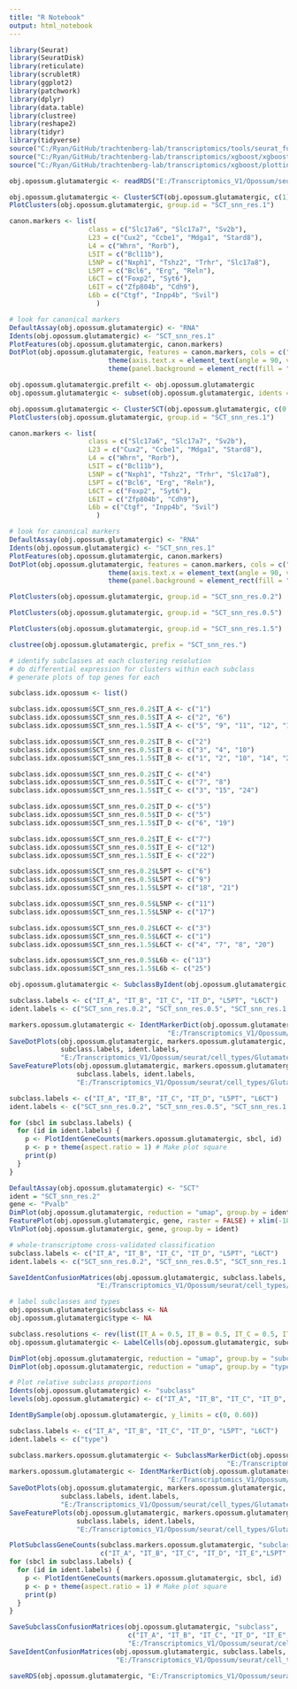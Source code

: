```yaml
---
title: "R Notebook"
output: html_notebook
---
```


```r

library(Seurat)
library(SeuratDisk)
library(reticulate)
library(scrubletR)
library(ggplot2)
library(patchwork)
library(dplyr)
library(data.table)
library(clustree)
library(reshape2)
library(tidyr)
library(tidyverse)
source("C:/Ryan/GitHub/trachtenberg-lab/transcriptomics/tools/seurat_functions.R")
source("C:/Ryan/GitHub/trachtenberg-lab/transcriptomics/xgboost/xgboost_train.R")
source("C:/Ryan/GitHub/trachtenberg-lab/transcriptomics/xgboost/plottingFxns.R")

obj.opossum.glutamatergic <- readRDS("E:/Transcriptomics_V1/Opossum/seurat/opossum_v1_glutamatergic.rds")

```


```r

obj.opossum.glutamatergic <- ClusterSCT(obj.opossum.glutamatergic, c(1))
PlotClusters(obj.opossum.glutamatergic, group.id = "SCT_snn_res.1")

```


```r

canon.markers <- list(
                    class = c("Slc17a6", "Slc17a7", "Sv2b"),
                    L23 = c("Cux2", "Ccbe1", "Mdga1", "Stard8"),
                    L4 = c("Whrn", "Rorb"),
                    L5IT = c("Bcl11b"),
                    L5NP = c("Nxph1", "Tshz2", "Trhr", "Slc17a8"),
                    L5PT = c("Bcl6", "Erg", "Reln"),
                    L6CT = c("Foxp2", "Syt6"),
                    L6IT = c("Zfp804b", "Cdh9"),
                    L6b = c("Ctgf", "Inpp4b", "Svil")
                      )

# look for canonical markers
DefaultAssay(obj.opossum.glutamatergic) <- "RNA"
Idents(obj.opossum.glutamatergic) <- "SCT_snn_res.1"
PlotFeatures(obj.opossum.glutamatergic, canon.markers)
DotPlot(obj.opossum.glutamatergic, features = canon.markers, cols = c("lightgrey", "red"), scale = FALSE) + 
                         theme(axis.text.x = element_text(angle = 90, vjust = 0.25)) + 
                         theme(panel.background = element_rect(fill = "white", color = NA), plot.background = element_rect(fill = "white", color = NA)) + NoLegend()

```


```r

obj.opossum.glutamatergic.prefilt <- obj.opossum.glutamatergic
obj.opossum.glutamatergic <- subset(obj.opossum.glutamatergic, idents = c(NA), invert = TRUE)

```


```r

obj.opossum.glutamatergic <- ClusterSCT(obj.opossum.glutamatergic, c(0.2, 0.5, 1))
PlotClusters(obj.opossum.glutamatergic, group.id = "SCT_snn_res.1")

canon.markers <- list(
                    class = c("Slc17a6", "Slc17a7", "Sv2b"),
                    L23 = c("Cux2", "Ccbe1", "Mdga1", "Stard8"),
                    L4 = c("Whrn", "Rorb"),
                    L5IT = c("Bcl11b"),
                    L5NP = c("Nxph1", "Tshz2", "Trhr", "Slc17a8"),
                    L5PT = c("Bcl6", "Erg", "Reln"),
                    L6CT = c("Foxp2", "Syt6"),
                    L6IT = c("Zfp804b", "Cdh9"),
                    L6b = c("Ctgf", "Inpp4b", "Svil")
                      )

# look for canonical markers
DefaultAssay(obj.opossum.glutamatergic) <- "RNA"
Idents(obj.opossum.glutamatergic) <- "SCT_snn_res.1"
PlotFeatures(obj.opossum.glutamatergic, canon.markers)
DotPlot(obj.opossum.glutamatergic, features = canon.markers, cols = c("lightgrey", "red"), scale = FALSE) + 
                         theme(axis.text.x = element_text(angle = 90, vjust = 0.25)) + 
                         theme(panel.background = element_rect(fill = "white", color = NA), plot.background = element_rect(fill = "white", color = NA)) + NoLegend()

```


```r

PlotClusters(obj.opossum.glutamatergic, group.id = "SCT_snn_res.0.2")

```


```r

PlotClusters(obj.opossum.glutamatergic, group.id = "SCT_snn_res.0.5")

```


```r

PlotClusters(obj.opossum.glutamatergic, group.id = "SCT_snn_res.1.5")

```


```r

clustree(obj.opossum.glutamatergic, prefix = "SCT_snn_res.")

```


```r

# identify subclasses at each clustering resolution
# do differential expression for clusters within each subclass
# generate plots of top genes for each

subclass.idx.opossum <- list()

subclass.idx.opossum$SCT_snn_res.0.2$IT_A <- c("1")
subclass.idx.opossum$SCT_snn_res.0.5$IT_A <- c("2", "6")
subclass.idx.opossum$SCT_snn_res.1.5$IT_A <- c("5", "9", "11", "12", "13", "16")

subclass.idx.opossum$SCT_snn_res.0.2$IT_B <- c("2")
subclass.idx.opossum$SCT_snn_res.0.5$IT_B <- c("3", "4", "10")
subclass.idx.opossum$SCT_snn_res.1.5$IT_B <- c("1", "2", "10", "14", "23")

subclass.idx.opossum$SCT_snn_res.0.2$IT_C <- c("4")
subclass.idx.opossum$SCT_snn_res.0.5$IT_C <- c("7", "8")
subclass.idx.opossum$SCT_snn_res.1.5$IT_C <- c("3", "15", "24")

subclass.idx.opossum$SCT_snn_res.0.2$IT_D <- c("5")
subclass.idx.opossum$SCT_snn_res.0.5$IT_D <- c("5")
subclass.idx.opossum$SCT_snn_res.1.5$IT_D <- c("6", "19")

subclass.idx.opossum$SCT_snn_res.0.2$IT_E <- c("7")
subclass.idx.opossum$SCT_snn_res.0.5$IT_E <- c("12")
subclass.idx.opossum$SCT_snn_res.1.5$IT_E <- c("22")

subclass.idx.opossum$SCT_snn_res.0.2$L5PT <- c("6")
subclass.idx.opossum$SCT_snn_res.0.5$L5PT <- c("9")
subclass.idx.opossum$SCT_snn_res.1.5$L5PT <- c("18", "21")

subclass.idx.opossum$SCT_snn_res.0.5$L5NP <- c("11")
subclass.idx.opossum$SCT_snn_res.1.5$L5NP <- c("17")

subclass.idx.opossum$SCT_snn_res.0.2$L6CT <- c("3")
subclass.idx.opossum$SCT_snn_res.0.5$L6CT <- c("1")
subclass.idx.opossum$SCT_snn_res.1.5$L6CT <- c("4", "7", "8", "20")

subclass.idx.opossum$SCT_snn_res.0.5$L6b <- c("13")
subclass.idx.opossum$SCT_snn_res.1.5$L6b <- c("25")

obj.opossum.glutamatergic <- SubclassByIdent(obj.opossum.glutamatergic, subclass.idx.opossum)

```


```r

subclass.labels <- c("IT_A", "IT_B", "IT_C", "IT_D", "L5PT", "L6CT")
ident.labels <- c("SCT_snn_res.0.2", "SCT_snn_res.0.5", "SCT_snn_res.1.5")

markers.opossum.glutamatergic <- IdentMarkerDict(obj.opossum.glutamatergic, subclass.labels, ident.labels,
                                        "E:/Transcriptomics_V1/Opossum/seurat/marker_genes/Glutamatergic/markerdict_clusters.rds")
SaveDotPlots(obj.opossum.glutamatergic, markers.opossum.glutamatergic,
             subclass.labels, ident.labels,
             "E:/Transcriptomics_V1/Opossum/seurat/cell_types/Glutamatergic/", "ENSMODG")
SaveFeaturePlots(obj.opossum.glutamatergic, markers.opossum.glutamatergic,
                 subclass.labels, ident.labels,
                 "E:/Transcriptomics_V1/Opossum/seurat/cell_types/Glutamatergic/")

```


```r

subclass.labels <- c("IT_A", "IT_B", "IT_C", "IT_D", "L5PT", "L6CT")
ident.labels <- c("SCT_snn_res.0.2", "SCT_snn_res.0.5", "SCT_snn_res.1.5")

for (sbcl in subclass.labels) {
  for (id in ident.labels) {
    p <- PlotIdentGeneCounts(markers.opossum.glutamatergic, sbcl, id)
    p <- p + theme(aspect.ratio = 1) # Make plot square
    print(p)
  }
}

```


```r

DefaultAssay(obj.opossum.glutamatergic) <- "SCT"
ident = "SCT_snn_res.2"
gene <- "Pvalb"
DimPlot(obj.opossum.glutamatergic, reduction = "umap", group.by = ident, label = TRUE, raster = FALSE) + NoLegend() + xlim(-18, 18) + ylim(-18, 18) + coord_equal()
FeaturePlot(obj.opossum.glutamatergic, gene, raster = FALSE) + xlim(-18, 18) + ylim(-18, 18) + coord_equal()
VlnPlot(obj.opossum.glutamatergic, gene, group.by = ident)

```


```r

# whole-transcriptome cross-validated classification
subclass.labels <- c("IT_A", "IT_B", "IT_C", "IT_D", "L5PT", "L6CT")
ident.labels <- c("SCT_snn_res.0.2", "SCT_snn_res.0.5", "SCT_snn_res.1.5")

SaveIdentConfusionMatrices(obj.opossum.glutamatergic, subclass.labels, ident.labels, 
                      "E:/Transcriptomics_V1/Opossum/seurat/cell_types/Glutamatergic/")

```


```r

# label subclasses and types
obj.opossum.glutamatergic$subclass <- NA
obj.opossum.glutamatergic$type <- NA

subclass.resolutions <- rev(list(IT_A = 0.5, IT_B = 0.5, IT_C = 0.5, IT_D = 0.5, IT_E = 0.5, L5PT = 1.5, L5NP = 0.5, L6CT = 1.5, L6b = 0.5))
obj.opossum.glutamatergic <- LabelCells(obj.opossum.glutamatergic, subclass.resolutions)

```


```r

DimPlot(obj.opossum.glutamatergic, reduction = "umap", group.by = "subclass", label = TRUE, raster = FALSE) + NoLegend() + xlim(-18, 18) + ylim(-18, 18) + coord_equal()
DimPlot(obj.opossum.glutamatergic, reduction = "umap", group.by = "type", label = TRUE, raster = FALSE) + NoLegend() + xlim(-18, 18) + ylim(-18, 18) + coord_equal()

```


```r

# Plot relative subclass proportions
Idents(obj.opossum.glutamatergic) <- "subclass"
levels(obj.opossum.glutamatergic) <- c("IT_A", "IT_B", "IT_C", "IT_D", "IT_E","L5PT", "L5NP", "L6CT", "L6b")

IdentBySample(obj.opossum.glutamatergic, y_limits = c(0, 0.60))

```


```r

subclass.labels <- c("IT_A", "IT_B", "IT_C", "IT_D", "L5PT", "L6CT")
ident.labels <- c("type")

subclass.markers.opossum.glutamatergic <- SubclassMarkerDict(obj.opossum.glutamatergic, "subclass",
                                                       "E:/Transcriptomics_V1/Opossum/seurat/marker_genes/Glutamatergic/markerdict_subclass.rds")
markers.opossum.glutamatergic <- IdentMarkerDict(obj.opossum.glutamatergic, subclass.labels, ident.labels,
                                        "E:/Transcriptomics_V1/Opossum/seurat/marker_genes/Glutamatergic/markerdict_types.rds")
SaveDotPlots(obj.opossum.glutamatergic, markers.opossum.glutamatergic,
             subclass.labels, ident.labels,
             "E:/Transcriptomics_V1/Opossum/seurat/cell_types/Glutamatergic/", "ENSMODG")
SaveFeaturePlots(obj.opossum.glutamatergic, markers.opossum.glutamatergic,
                 subclass.labels, ident.labels,
                 "E:/Transcriptomics_V1/Opossum/seurat/cell_types/Glutamatergic/")

PlotSubclassGeneCounts(subclass.markers.opossum.glutamatergic, "subclass", 
                       c("IT_A", "IT_B", "IT_C", "IT_D", "IT_E","L5PT", "L5NP", "L6CT", "L6b")) + theme(aspect.ratio = 1)
for (sbcl in subclass.labels) {
  for (id in ident.labels) {
    p <- PlotIdentGeneCounts(markers.opossum.glutamatergic, sbcl, id)
    p <- p + theme(aspect.ratio = 1) # Make plot square
    print(p)
  }
}

SaveSubclassConfusionMatrices(obj.opossum.glutamatergic, "subclass",
                              c("IT_A", "IT_B", "IT_C", "IT_D", "IT_E","L5PT", "L5NP", "L6CT", "L6b"),
                              "E:/Transcriptomics_V1/Opossum/seurat/cell_types/Glutamatergic/")
SaveIdentConfusionMatrices(obj.opossum.glutamatergic, subclass.labels, ident.labels,
                           "E:/Transcriptomics_V1/Opossum/seurat/cell_types/Glutamatergic/")

```


```r

saveRDS(obj.opossum.glutamatergic, "E:/Transcriptomics_V1/Opossum/seurat/opossum_v1_glutamatergic_processed.rds")

```


